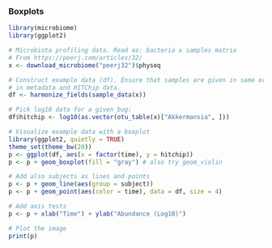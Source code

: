 ### Boxplots

```r
library(microbiome)
library(ggplot2)

# Microbiota profiling data. Read as: bacteria x samples matrix
# From https://peerj.com/articles/32/
x <- download_microbiome("peerj32")$physeq

# Construct example data (df). Ensure that samples are given in same order
# in metadata and HITChip data.
df <- harmonize_fields(sample_data(x))

# Pick log10 data for a given bug:
df$hitchip <- log10(as.vector(otu_table(x)["Akkermansia", ]))

# Visualize example data with a boxplot
library(ggplot2, quietly = TRUE)
theme_set(theme_bw(20))
p <- ggplot(df, aes(x = factor(time), y = hitchip))
p <- p + geom_boxplot(fill = "gray") # also try geom_violin

# Add also subjects as lines and points
p <- p + geom_line(aes(group = subject))
p <- p + geom_point(aes(color = time), data = df, size = 4)

# Add axis tests
p <- p + xlab("Time") + ylab("Abundance (Log10)")

# Plot the image
print(p)
```
